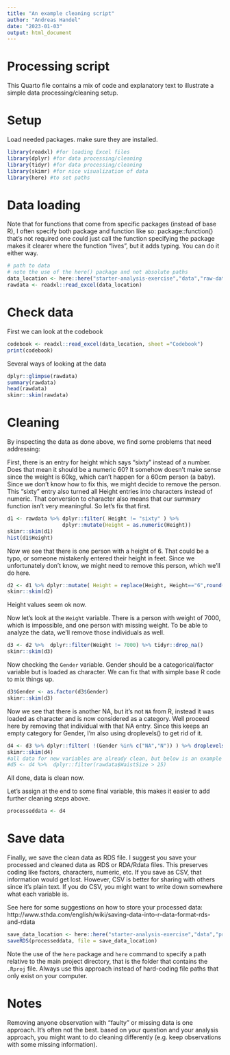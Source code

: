 ```yaml
---
title: "An example cleaning script"
author: "Andreas Handel"
date: "2023-01-03"
output: html_document
---
```



# Processing script

This Quarto file contains a mix of code and explanatory text to illustrate a simple data processing/cleaning setup.


# Setup

Load needed packages. make sure they are installed.

```r
library(readxl) #for loading Excel files
library(dplyr) #for data processing/cleaning
library(tidyr) #for data processing/cleaning
library(skimr) #for nice visualization of data 
library(here) #to set paths
```


# Data loading

Note that for functions that come from specific packages (instead of base R), I often specify both package and function like so:
package::function() that's not required one could just call the function specifying the package makes it clearer where the function "lives",
but it adds typing. You can do it either way.

```r
# path to data
# note the use of the here() package and not absolute paths
data_location <- here::here("starter-analysis-exercise","data","raw-data","exampledata2ECruz.xlsx")
rawdata <- readxl::read_excel(data_location)
```


# Check data

First we can look at the codebook

```r
codebook <- readxl::read_excel(data_location, sheet ="Codebook")
print(codebook)
```


Several ways of looking at the data

```r
dplyr::glimpse(rawdata)
summary(rawdata)
head(rawdata)
skimr::skim(rawdata)
```



# Cleaning

By inspecting the data as done above, we find some problems that need addressing:

First, there is an entry for height which says "sixty" instead of a number. 
Does that mean it should be a numeric 60? It somehow doesn't make sense since the weight is 60kg, which can't happen for a 60cm person (a baby).
Since we don't know how to fix this, we might decide to remove the person. This "sixty" entry also turned all Height entries into characters instead of numeric. That conversion to character also means that our summary function isn't very meaningful. So let's fix that first.

```r
d1 <- rawdata %>% dplyr::filter( Height != "sixty" ) %>% 
                  dplyr::mutate(Height = as.numeric(Height))
skimr::skim(d1)
hist(d1$Height)
```

Now we see that there is one person with a height of 6. That could be a typo, or someone mistakenly entered their height in feet. Since we unfortunately don't know, we might need to remove this person, which we'll do here.

```r
d2 <- d1 %>% dplyr::mutate( Height = replace(Height, Height=="6",round(6*30.48,0)) )
skimr::skim(d2)
```

Height values seem ok now.

Now let's look at the `Weight` variable. There is a person with weight of 7000, which is impossible, and one person with missing weight.
To be able to analyze the data, we'll remove those individuals as well.

```r
d3 <- d2 %>%  dplyr::filter(Weight != 7000) %>% tidyr::drop_na()
skimr::skim(d3)
```

Now checking the `Gender` variable. Gender should be a categorical/factor variable but is loaded as character. We can fix that with simple base R code to mix things up.

```r
d3$Gender <- as.factor(d3$Gender)  
skimr::skim(d3)
```


Now we see that there is another NA, but it's not `NA` from R, instead it was loaded as character and is now considered as a category.
Well proceed here by removing that individual with that NA entry. Since this keeps an empty category for Gender, I'm also using droplevels() to get rid of it.

```r
d4 <- d3 %>% dplyr::filter( !(Gender %in% c("NA","N")) ) %>% droplevels()
skimr::skim(d4)
#all data for new variables are already clean, but below is an example of a type of cleaning
#d5 <- d4 %>%  dplyr::filter(rawdata$WaistSize > 25) 
```


All done, data is clean now. 

Let's assign at the end to some final variable, this makes it easier to add further cleaning steps above.

```r
processeddata <- d4
```


# Save data 

Finally, we save the clean data as RDS file. I suggest you save your processed and cleaned data as RDS or RDA/Rdata files. 
This preserves coding like factors, characters, numeric, etc.  If you save as CSV, that information would get lost.
However, CSV is better for sharing with others since it's plain text. If you do CSV, you might want to write down somewhere what each variable is.

See here for some suggestions on how to store your processed data:
http://www.sthda.com/english/wiki/saving-data-into-r-data-format-rds-and-rdata

```r
save_data_location <- here::here("starter-analysis-exercise","data","processed-data","processeddata2.rds")
saveRDS(processeddata, file = save_data_location)
```

Note the use of the `here` package and `here` command to specify a path relative to the main project directory, that is the folder that contains the `.Rproj` file. Always use this approach instead of hard-coding file paths that only exist on your computer.



# Notes

Removing anyone observation with "faulty" or missing data is one approach. It's often not the best. based on your question and your analysis approach, you might want to do cleaning differently (e.g. keep observations with some missing information).



